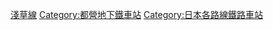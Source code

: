[[Category:淺草線|]]
[[Category:都營地下鐵車站|Category:都營地下鐵車站]]
[[Category:日本各路線鐵路車站|Category:日本各路線鐵路車站]]
{{DEFAULTSORT:Asakusa}}
